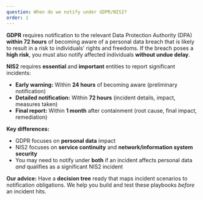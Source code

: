 ```yaml
---
question: When do we notify under GDPR/NIS2?
order: 1
---
```


**GDPR** requires notification to the relevant Data Protection Authority (DPA) **within 72 hours** of becoming aware of a personal data breach that is likely to result in a risk to individuals' rights and freedoms. If the breach poses a **high risk**, you must also notify affected individuals **without undue delay**.

**NIS2** requires **essential** and **important** entities to report significant incidents:

- **Early warning:** Within **24 hours** of becoming aware (preliminary notification)
- **Detailed notification:** Within **72 hours** (incident details, impact, measures taken)
- **Final report:** Within **1 month** after containment (root cause, final impact, remediation)

**Key differences:**

- GDPR focuses on **personal data** impact
- NIS2 focuses on **service continuity** and **network/information system security**
- You may need to notify under **both** if an incident affects personal data *and* qualifies as a significant NIS2 incident

**Our advice:** Have a **decision tree** ready that maps incident scenarios to notification obligations. We help you build and test these playbooks *before* an incident hits.
